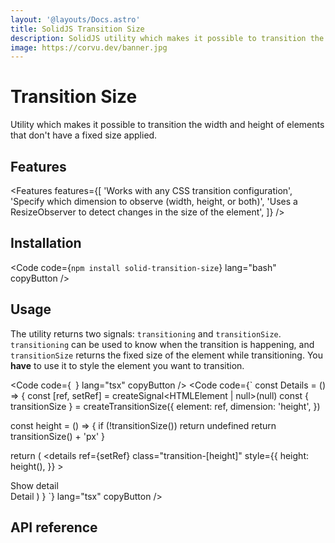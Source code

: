 ```yaml
---
layout: '@layouts/Docs.astro'
title: SolidJS Transition Size
description: SolidJS utility which makes it possible to transition the width and height of elements that don't have a fixed size applied.
image: https://corvu.dev/banner.jpg
---
```


# Transition Size

Utility which makes it possible to transition the width and height of elements that don't have a fixed size applied.

<PackageInfo packageName="solid-transition-size" />

## Features
<Features features={[
  'Works with any CSS transition configuration',
  'Specify which dimension to observe (width, height, or both)',
  'Uses a ResizeObserver to detect changes in the size of the element',
]} />

## Installation

<Code code={`
npm install solid-transition-size
`} lang="bash" copyButton />

## Usage

The utility returns two signals: `transitioning` and `transitionSize`. `transitioning` can be used to know when the transition is happening, and `transitionSize` returns the fixed size of the element while transitioning. You **have** to use it to style the element you want to transition.

<Code code={`
`} lang="tsx" copyButton />
<Code code={`
const Details = () => {
  const [ref, setRef] = createSignal<HTMLElement | null>(null)
  const { transitionSize } = createTransitionSize({
    element: ref,
    dimension: 'height',
  })

  const height = () => {
    if (!transitionSize()) return undefined
    return transitionSize() + 'px'
  }

  return (
    <details
      ref={setRef}
      class="transition-[height]"
      style={{
        height: height(),
      }}
    >
      <summary>Show detail</summary>
      Detail
    </details>
  )
}
`} lang="tsx" copyButton />

## API reference

<ApiReference library={TransitionSize} />
